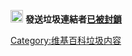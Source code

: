 [[File:Stop x nuvola with clock.svg|20px]] '''發送垃圾連結者[[Wikipedia:封鎖方針|已被封鎖]]'''<noinclude>
[[Category:维基百科垃圾内容]]
</noinclude>